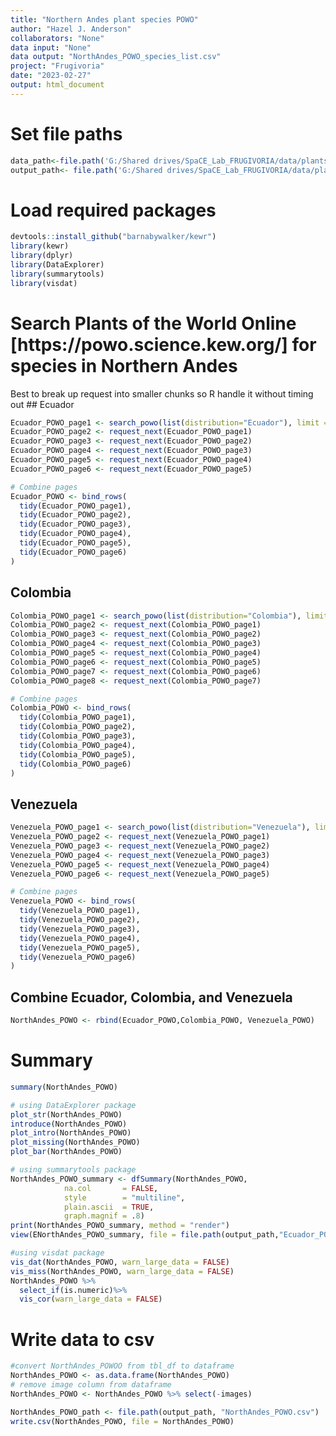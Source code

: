 ```yaml
---
title: "Northern Andes plant species POWO"
author: "Hazel J. Anderson"
collaborators: "None"
data input: "None"
data output: "NorthAndes_POWO_species_list.csv"
project: "Frugivoria"
date: "2023-02-27"
output: html_document
---
```


# Set file paths
```r
data_path<-file.path('G:/Shared drives/SpaCE_Lab_FRUGIVORIA/data/plants/L0')
output_path<- file.path('G:/Shared drives/SpaCE_Lab_FRUGIVORIA/data/plants/L0')
```

# Load required packages
```r
devtools::install_github("barnabywalker/kewr")
library(kewr)
library(dplyr)
library(DataExplorer)
library(summarytools)
library(visdat)
```

# Search Plants of the World Online [https://powo.science.kew.org/] for species in Northern Andes
Best to break up request into smaller chunks so R handle it without timing out
## Ecuador
```r
Ecuador_POWO_page1 <- search_powo(list(distribution="Ecuador"), limit = 4000)
Ecuador_POWO_page2 <- request_next(Ecuador_POWO_page1)
Ecuador_POWO_page3 <- request_next(Ecuador_POWO_page2)
Ecuador_POWO_page4 <- request_next(Ecuador_POWO_page3)
Ecuador_POWO_page5 <- request_next(Ecuador_POWO_page4)
Ecuador_POWO_page6 <- request_next(Ecuador_POWO_page5)
```

```r
# Combine pages
Ecuador_POWO <- bind_rows(
  tidy(Ecuador_POWO_page1),
  tidy(Ecuador_POWO_page2),
  tidy(Ecuador_POWO_page3),
  tidy(Ecuador_POWO_page4),
  tidy(Ecuador_POWO_page5),
  tidy(Ecuador_POWO_page6)
)
```

## Colombia
```r
Colombia_POWO_page1 <- search_powo(list(distribution="Colombia"), limit = 4000)
Colombia_POWO_page2 <- request_next(Colombia_POWO_page1)
Colombia_POWO_page3 <- request_next(Colombia_POWO_page2)
Colombia_POWO_page4 <- request_next(Colombia_POWO_page3)
Colombia_POWO_page5 <- request_next(Colombia_POWO_page4)
Colombia_POWO_page6 <- request_next(Colombia_POWO_page5)
Colombia_POWO_page7 <- request_next(Colombia_POWO_page6)
Colombia_POWO_page8 <- request_next(Colombia_POWO_page7)
```

```r
# Combine pages
Colombia_POWO <- bind_rows(
  tidy(Colombia_POWO_page1),
  tidy(Colombia_POWO_page2),
  tidy(Colombia_POWO_page3),
  tidy(Colombia_POWO_page4),
  tidy(Colombia_POWO_page5),
  tidy(Colombia_POWO_page6)
)
```

## Venezuela
```r
Venezuela_POWO_page1 <- search_powo(list(distribution="Venezuela"), limit = 4000)
Venezuela_POWO_page2 <- request_next(Venezuela_POWO_page1)
Venezuela_POWO_page3 <- request_next(Venezuela_POWO_page2)
Venezuela_POWO_page4 <- request_next(Venezuela_POWO_page3)
Venezuela_POWO_page5 <- request_next(Venezuela_POWO_page4)
Venezuela_POWO_page6 <- request_next(Venezuela_POWO_page5)
```

```r
# Combine pages
Venezuela_POWO <- bind_rows(
  tidy(Venezuela_POWO_page1),
  tidy(Venezuela_POWO_page2),
  tidy(Venezuela_POWO_page3),
  tidy(Venezuela_POWO_page4),
  tidy(Venezuela_POWO_page5),
  tidy(Venezuela_POWO_page6)
)
```

## Combine Ecuador, Colombia, and Venezuela
```r
NorthAndes_POWO <- rbind(Ecuador_POWO,Colombia_POWO, Venezuela_POWO)
```


# Summary
```r
summary(NorthAndes_POWO)
```

```r
# using DataExplorer package
plot_str(NorthAndes_POWO)
introduce(NorthAndes_POWO)
plot_intro(NorthAndes_POWO)
plot_missing(NorthAndes_POWO)
plot_bar(NorthAndes_POWO)
```

```r
# using summarytools package
NorthAndes_POWO_summary <- dfSummary(NorthAndes_POWO, 
            na.col       = FALSE,
            style        = "multiline",
            plain.ascii  = TRUE,
            graph.magnif = .8)
print(NorthAndes_POWO_summary, method = "render")
view(ENorthAndes_POWO_summary, file = file.path(output_path,"Ecuador_POWO_summary.html"))
```

```r
#using visdat package
vis_dat(NorthAndes_POWO, warn_large_data = FALSE)
vis_miss(NorthAndes_POWO, warn_large_data = FALSE)
NorthAndes_POWO %>%
  select_if(is.numeric)%>%
  vis_cor(warn_large_data = FALSE)
```

# Write data to csv
```r
#convert NorthAndes_POWOO from tbl_df to dataframe
NorthAndes_POWO <- as.data.frame(NorthAndes_POWO)
# remove image column from dataframe
NorthAndes_POWO <- NorthAndes_POWO %>% select(-images)

NorthAndes_POWO_path <- file.path(output_path, "NorthAndes_POWO.csv")
write.csv(NorthAndes_POWO, file = NorthAndes_POWO)
```

